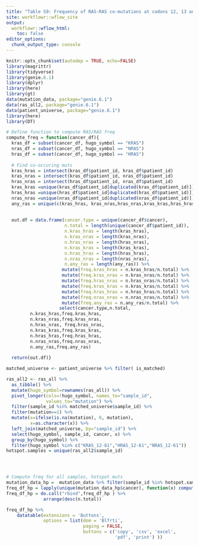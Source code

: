 ```yaml
---
title: "Table S9: Frequency of RAS-RAS co-mutations at codons 12, 13 and 61"
site: workflowr::wflow_site
output:
  workflowr::wflow_html:
    toc: false
editor_options:
  chunk_output_type: console
---
```


```r
knitr::opts_chunk$set(autodep = TRUE, echo=FALSE)
library(magrittr)
library(tidyverse)
library(genie.6.1)
library(dplyr)
library(here)
library(gt)
data(mutation_data, package="genie.6.1")
data(ras_all2, package="genie.6.1")
data(patient_universe, package="genie.6.1")
library(here)
library(DT)

```

```r

# Define function to compute RAS/RAS freq
compute_freq = function(cancer_df){
  kras_df = subset(cancer_df, hugo_symbol == "KRAS")
  nras_df = subset(cancer_df, hugo_symbol == "NRAS")
  hras_df = subset(cancer_df, hugo_symbol == "HRAS")
  
  # Find co-occuring muts
  kras_hras = intersect(kras_df$patient_id, hras_df$patient_id)
  kras_nras = intersect(kras_df$patient_id, nras_df$patient_id)
  hras_nras = intersect(hras_df$patient_id, nras_df$patient_id)
  kras_kras =unique(kras_df$patient_id[duplicated(kras_df$patient_id)])
  hras_hras =unique(hras_df$patient_id[duplicated(hras_df$patient_id)])
  nras_nras =unique(nras_df$patient_id[duplicated(nras_df$patient_id)])
  any_ras = unique(c(kras_hras, kras_nras,hras_nras,kras_kras,hras_hras,nras_nras))
  
    
  out.df = data.frame(cancer.type = unique(cancer_df$cancer), 
                      n.total = length(unique(cancer_df$patient_id)), 
                      n.kras_hras = length(kras_hras), 
                      n.kras_nras = length(kras_nras), 
                      n.hras_nras = length(hras_nras), 
                      n.kras_kras = length(kras_kras), 
                      n.hras_hras = length(hras_hras), 
                      n.nras_nras = length(nras_nras), 
                      n.any_ras = length(any_ras)) %>%
                     mutate(freq.kras_hras = n.kras_hras/n.total) %>%
                     mutate(freq.kras_nras = n.kras_nras/n.total) %>%
                     mutate(freq.hras_nras = n.hras_nras/n.total) %>%
                     mutate(freq.kras_kras = n.kras_kras/n.total) %>%
                     mutate(freq.hras_hras = n.hras_hras/n.total) %>%
                     mutate(freq.nras_nras = n.nras_nras/n.total) %>%
                     mutate(freq.any_ras = n.any_ras/n.total) %>%
                    select(cancer.type,n.total, 
         n.kras_hras,freq.kras_hras,
         n.kras_nras,freq.kras_nras,    
         n.hras_nras, freq.hras_nras,
         n.kras_kras,freq.kras_kras,
         n.hras_hras,freq.hras_hras,
         n.nras_nras,freq.nras_nras,
         n.any_ras,freq.any_ras)
  
  return(out.df)}

matched_universe <- patient_universe %>% filter( is_matched)

ras_all2 <- ras_all %>%
  as_tibble() %>%
  mutate(hugo_symbol=rownames(ras_all)) %>%
  pivot_longer(cols=!hugo_symbol, names_to="sample_id",
               values_to="mutation") %>%
  filter(sample_id %in% matched_universe$sample_id) %>%
  filter(mutation==1) %>%
  mutate(x=ifelse(is.na(mutation), 0, mutation),
         x=as.character(x)) %>%
  left_join(matched_universe, by="sample_id") %>%
  select(hugo_symbol, sample_id, cancer, x) %>%
  group_by(hugo_symbol) %>%
  filter(hugo_symbol %in% c("KRAS_12-61","HRAS_12-61","NRAS_12-61"))
hotspot.samples = unique(ras_all2$sample_id)





```

```r
# Compute freq for all samples, hotspot muts
mutation_data_hp =  mutation_data %>% filter(sample_id %in% hotspot.samples)
freq_df_hp = lapply(unique(mutation_data_hp$cancer), function(x) compute_freq(subset(mutation_data_hp ,cancer == x)))
freq_df_hp = do.call("rbind",freq_df_hp ) %>%
              arrange(desc(n.total))

freq_df_hp %>%
    datatable(extensions = 'Buttons',
              options = list(dom = 'Blfrti',
                             paging = FALSE, 
                             buttons = c('copy', 'csv', 'excel',
                                         'pdf', 'print') ))
```
